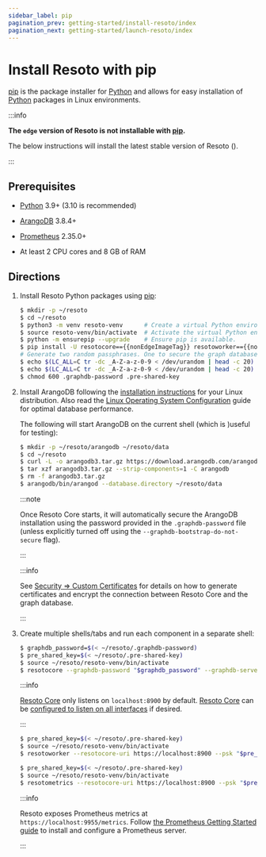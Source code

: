 ```yaml
---
sidebar_label: pip
pagination_prev: getting-started/install-resoto/index
pagination_next: getting-started/launch-resoto/index
---
```


# Install Resoto with pip

[pip](https://pip.pypa.io) is the package installer for [Python](https://www.python.org) and allows for easy installation of [Python](https://www.python.org) packages in Linux environments.

<VersionOnly allowed="current">

:::info

**The `edge` version of Resoto is not installable with [pip](https://pip.pypa.io).**

The below instructions will install the latest stable version of Resoto (<LatestRelease />).

:::

</VersionOnly>

## Prerequisites

- [Python](https://python.org) 3.9+ (3.10 is recommended)

- [ArangoDB](https://arangodb.com) 3.8.4+

- [Prometheus](https://prometheus.io) 2.35.0+

- At least 2 CPU cores and 8 GB of RAM

## Directions

1.  Install Resoto Python packages using [pip](https://pip.pypa.io):

    ```bash title="Installing Resoto using pip"
    $ mkdir -p ~/resoto
    $ cd ~/resoto
    $ python3 -m venv resoto-venv      # Create a virtual Python environment.
    $ source resoto-venv/bin/activate  # Activate the virtual Python environment.
    $ python -m ensurepip --upgrade    # Ensure pip is available.
    $ pip install -U resotocore=={{nonEdgeImageTag}} resotoworker=={{nonEdgeImageTag}} resotometrics=={{nonEdgeImageTag}} resotoshell=={{nonEdgeImageTag}} resoto-plugin-aws=={{nonEdgeImageTag}} resoto-plugin-gcp=={{nonEdgeImageTag}} resoto-plugin-k8s=={{nonEdgeImageTag}} resoto-plugin-digitalocean=={{nonEdgeImageTag}}
    # Generate two random passphrases. One to secure the graph database and one to secure resotocore with.
    $ echo $(LC_ALL=C tr -dc _A-Z-a-z-0-9 < /dev/urandom | head -c 20) > .graphdb-password
    $ echo $(LC_ALL=C tr -dc _A-Z-a-z-0-9 < /dev/urandom | head -c 20) > .pre-shared-key
    $ chmod 600 .graphdb-password .pre-shared-key
    ```

2.  Install ArangoDB following the [installation instructions](https://www.arangodb.com/docs/stable/getting-started-installation.html) for your Linux distribution. Also read the [Linux Operating System Configuration](https://www.arangodb.com/docs/stable/installation-linux-osconfiguration.html) guide for optimal database performance.

    The following will start ArangoDB on the current shell (which is )useful for testing):

    ```bash
    $ mkdir -p ~/resoto/arangodb ~/resoto/data
    $ cd ~/resoto
    $ curl -L -o arangodb3.tar.gz https://download.arangodb.com/arangodb39/Community/Linux/arangodb3-linux-3.9.1.tar.gz
    $ tar xzf arangodb3.tar.gz --strip-components=1 -C arangodb
    $ rm -f arangodb3.tar.gz
    $ arangodb/bin/arangod --database.directory ~/resoto/data
    ```

    :::note

    Once Resoto Core starts, it will automatically secure the ArangoDB installation using the password provided in the `.graphdb-password` file (unless explicitly turned off using the `--graphdb-bootstrap-do-not-secure` flag).

    :::

    :::info

    See [Security ⇒ Custom Certificates](../../reference/security.mdx#custom-certificates) for details on how to generate certificates and encrypt the connection between Resoto Core and the graph database.

    :::

3.  Create multiple shells/tabs and run each component in a separate shell:

    <Tabs>

    <TabItem value="resotocore" label="resotocore">

    ```bash
    $ graphdb_password=$(< ~/resoto/.graphdb-password)
    $ pre_shared_key=$(< ~/resoto/.pre-shared-key)
    $ source ~/resoto/resoto-venv/bin/activate
    $ resotocore --graphdb-password "$graphdb_password" --graphdb-server http://localhost:8529 --psk "$pre_shared_key" --ui-path ~/resoto/ui
    ```

    :::info

    [Resoto Core](../../reference/components/core.mdx) only listens on `localhost:8900` by default. [Resoto Core](../../reference/components/core.mdx) can be [configured to listen on all interfaces](../../reference/configuration/core.mdx#network-interfaces) if desired.

    :::

    </TabItem>

    <TabItem value="resotoworker" label="resotoworker">

    ```bash
    $ pre_shared_key=$(< ~/resoto/.pre-shared-key)
    $ source ~/resoto/resoto-venv/bin/activate
    $ resotoworker --resotocore-uri https://localhost:8900 --psk "$pre_shared_key"
    ```

    </TabItem>

    <TabItem value="resotometrics" label="resotometrics">

    ```bash
    $ pre_shared_key=$(< ~/resoto/.pre-shared-key)
    $ source ~/resoto/resoto-venv/bin/activate
    $ resotometrics --resotocore-uri https://localhost:8900 --psk "$pre_shared_key"
    ```

    :::info

    Resoto exposes Prometheus metrics at `https://localhost:9955/metrics`. Follow [the Prometheus Getting Started guide](https://prometheus.io/docs/prometheus/latest/getting_started) to install and configure a Prometheus server.

    :::

    </TabItem>

    </Tabs>
